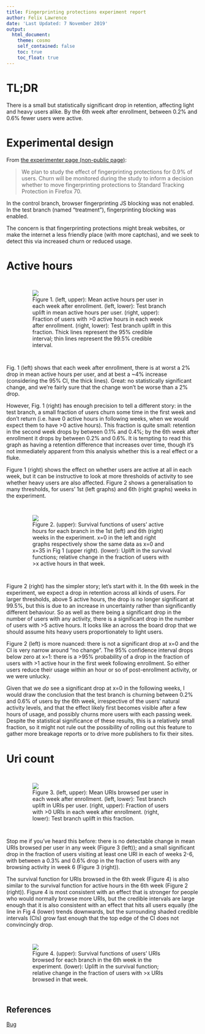 ```yaml
---
title: Fingerprinting protections experiment report
author: Felix Lawrence
date: 'Last Updated: 7 November 2019'
output:
  html_document:
    theme: cosmo
    self_contained: false
    toc: true
    toc_float: true
---
```


<style>figure {padding: 2em;}</style>

# TL;DR

There is a small but statistically significant drop in retention, affecting light and heavy users alike. By the 6th week after enrollment, between 0.2% and 0.6% fewer users were active.


# Experimental design

From [the experimenter page (non-public page)](https://experimenter.services.mozilla.com/experiments/fingerprinting-protections-retention-study/):

> We plan to study the effect of fingerprinting protections for 0.9% of users. Churn will be monitored during the study to inform a decision whether to move fingerprinting protections to Standard Tracking Protection in Firefox 70.

In the control branch, browser fingerprinting JS blocking was not enabled. In the test branch (named “treatment”), fingerprinting blocking was enabled.

The concern is that fingerprinting protections might break websites, or make the internet a less friendly place (with more captchas), and we seek to detect this via increased churn or reduced usage.


# Active hours

<figure><img src="fig_1.png">
    <figcaption>Figure 1. (left, upper): Mean active hours per user in each week after enrollment. (left, lower): Test branch uplift in mean active hours per user. (right, upper): Fraction of users with >0 active hours in each week after enrollment. (right, lower): Test branch uplift in this fraction. Thick lines represent the 95% credible interval; thin lines represent the 99.5% credible interval.</figcaption>
</figure>


Fig. 1 (left) shows that each week after enrollment, there is at worst a 2% drop in mean active hours per user, and at best a ~4% increase (considering the 95% CI, the thick lines). Great: no statistically significant change, and we’re fairly sure that the change won’t be worse than a 2% drop.

However, Fig. 1 (right) has enough precision to tell a different story: in the test branch, a small fraction of users churn some time in the first week and don’t return (i.e. have 0 active hours in following weeks, when we would expect them to have >0 active hours). This fraction is quite small: retention in the second week drops by between 0.1% and 0.4%; by the 6th week after enrollment it drops by between 0.2% and 0.6%. It is tempting to read this graph as having a retention difference that increases over time, though it’s not immediately apparent from this analysis whether this is a real effect or a fluke.

Figure 1 (right) shows the effect on whether users are active at all in each week, but it can be instructive to look at more thresholds of activity to see whether heavy users are also affected. Figure 2 shows a generalisation to many thresholds, for users’ 1st (left graphs) and 6th (right graphs) weeks in the experiment.

<figure><img src="fig_2.png">
    <figcaption>Figure 2. (upper): Survival functions of users’ active hours for each branch in the 1st (left) and 6th (right) weeks in the experiment. x=0 in the left and right graphs respectively show the same data as x=0 and x=35 in Fig 1 (upper right). (lower): Uplift in the survival functions; relative change in the fraction of users with >x active hours in that week.</figcaption>
</figure>


Figure 2 (right) has the simpler story; let’s start with it. In the 6th week in the experiment, we expect a drop in retention across all kinds of users. For larger thresholds, above 5 active hours, the drop is no longer significant at 99.5%, but this is due to an increase in uncertainty rather than significantly different behaviour. So as well as there being a significant drop in the number of users with any activity, there is a significant drop in the number of users with >5 active hours. It looks like an across the board drop that we should assume hits heavy users proportionately to light users.

Figure 2 (left) is more nuanced: there is not a significant drop at x=0 and the CI is very narrow around “no change”. The 95% confidence interval drops below zero at x=1: there is a >95% probability of a drop in the fraction of users with >1 active hour in the first week following enrollment. So either users reduce their usage within an hour or so of post-enrollment activity, or we were unlucky.

Given that we _do_ see a significant drop at x=0 in the following weeks, I would draw the conclusion that the test branch is churning between 0.2% and 0.6% of users by the 6th week, irrespective of the users’ natural activity levels, and that the effect likely first becomes visible after a few hours of usage, and possibly churns more users with each passing week. Despite the statistical significance of these results, this is a relatively small fraction, so it might not rule out the possibility of rolling out this feature to gather more breakage reports or to drive more publishers to fix their sites.


# Uri count

<figure><img src="fig_3.png">
    <figcaption>Figure 3. (left, upper): Mean URIs browsed per user in each week after enrollment. (left, lower): Test branch uplift in URIs per user. (right, upper): Fraction of users with >0 URIs in each week after enrollment. (right, lower): Test branch uplift in this fraction.
</figcaption>
</figure>


Stop me if you’ve heard this before: there is no detectable change in mean URIs browsed per user in any week (Figure 3 (left)); and a small significant drop in the fraction of users visiting at least one URI in each of weeks 2-6, with between a 0.3% and 0.6% drop in the fraction of users with any browsing activity in week 6 (Figure 3 (right)).

The survival function for URIs browsed in the 6th week (Figure 4) is also similar to the survival function for active hours in the 6th week (Figure 2 (right)). Figure 4 is most consistent with an effect that is stronger for people who would normally browse more URIs, but the credible intervals are large enough that it is also consistent with an effect that hits all users equally (the line in Fig 4 (lower) trends downwards, but the surrounding shaded credible intervals (CIs) grow fast enough that the top edge of the CI does not convincingly drop.

<figure><img src="uri_surv.png">
    <figcaption>Figure 4. (upper): Survival functions of users’ URIs browsed for each branch in the 6th week in the experiment. (lower): Uplift in the survival function; relative change in the fraction of users with >x URIs browsed in that week.
</figcaption>
</figure>


## References
[Bug](https://bugzilla.mozilla.org/show_bug.cgi?id=1562545)
